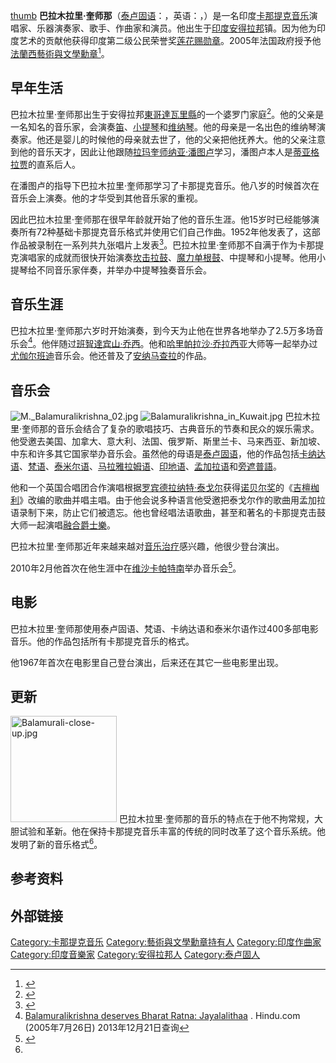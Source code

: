 [[文件:Mangalampalli_Balamuralikrishna.jpg|thumb]]
'''巴拉木拉里·奎师那'''（[[泰卢固语|泰卢固语]]：{{lang|te|మంగళంపల్లి బాలమురళిక్రిష్ణ}}，英语：{{lang|en|Mangalampalli Balamurali Krishna}}，{{bd|1930年|7月6日|2016年|11月22日}}）是一名印度[[卡那提克音乐|卡那提克音乐]]演唱家、乐器演奏家、歌手、作曲家和演员。他出生于[[印度|印度]][[安得拉邦|安得拉邦]]{{lang|en|Sankaraguptam}}镇。因为他为印度艺术的贡献他获得印度第二级公民荣誉奖[[莲花赐勋章|莲花赐勋章]]。2005年法国政府授予他[[法蘭西藝術與文學勳章|法蘭西藝術與文學勳章]]<ref name="hindu2005">{{cite web|url=http://www.hindu.com/2005/05/03/stories/2005050312101300.htm|title=National : French honour for Balamuralikrishna|publisher=印度教徒報|date=2005年5月3日|accessdate=2013年12月21日|archive-date=2011年9月5日|archive-url=https://web.archive.org/web/20110905050531/http://www.hindu.com/2005/05/03/stories/2005050312101300.htm|dead-url=no}}</ref>。

==早年生活==
巴拉木拉里·奎师那出生于安得拉邦[[東哥達瓦里縣|東哥達瓦里縣]]的一个婆罗门家庭<ref>{{cite web|url=http://www.hindu.com/thehindu/2003/03/01/stories/2003030108610300.htm|title=Mangalampalli can't wait to come home|publisher=印度教徒報|date=2003年3月1日|accessdate=2013年12月21日|archive-date=2011年9月5日|archive-url=https://web.archive.org/web/20110905194932/http://www.hindu.com/thehindu/2003/03/01/stories/2003030108610300.htm|dead-url=no}}</ref>。他的父亲是一名知名的音乐家，会演奏[[笛|笛]]、[[小提琴|小提琴]]和[[维纳琴|维纳琴]]。他的母亲是一名出色的维纳琴演奏家。他还是婴儿的时候他的母亲就去世了，他的父亲把他抚养大。他的父亲注意到他的音乐天才，因此让他跟随[[拉玛奎师纳亚·潘图卢|拉玛奎师纳亚·潘图卢]]学习，潘图卢本人是[[蒂亚格拉贾|蒂亚格拉贾]]的直系后人。

在潘图卢的指导下巴拉木拉里·奎师那学习了卡那提克音乐。他八岁的时候首次在音乐会上演奏。他的才华受到其他音乐家的重视。

因此巴拉木拉里·奎师那在很早年龄就开始了他的音乐生涯。他15岁时已经能够演奏所有72种基础卡那提克音乐格式并使用它们自己作曲。1952年他发表了{{lang|en|Janaka Raga Manjari}}，这部作品被录制在一系列共九张唱片上发表<ref name=colossus>{{cite web |url=http://www.hinduonnet.com/2004/07/06/stories/2004070603272000.htm |title=The Hindu : National : A musical colossus |publisher=Hinduonnet.com |date=2004年7月6日 |accessdate=2013年12月21日 |archive-url=https://web.archive.org/web/20110606130614/http://www.hinduonnet.com/2004/07/06/stories/2004070603272000.htm |archive-date=2011-06-06 |dead-url=yes }}</ref>。巴拉木拉里·奎师那不自满于作为卡那提克演唱家的成就而很快开始演奏[[坎击拉鼓|坎击拉鼓]]、[[魔力单根鼓|魔力单根鼓]]、中提琴和小提琴。他用小提琴给不同音乐家伴奏，并举办中提琴独奏音乐会。

==音乐生涯==
巴拉木拉里·奎师那六岁时开始演奏，到今天为止他在世界各地举办了2.5万多场音乐会<ref>[http://www.hindu.com/2005/07/26/stories/2005072617030500.htm Balamuralikrishna deserves Bharat Ratna: Jayalalithaa] {{Wayback|url=http://www.hindu.com/2005/07/26/stories/2005072617030500.htm |date=20091129042051 }}. Hindu.com (2005年7月26日) 2013年12月21日查询</ref>。他伴随过[[班智達|班智達]][[宾山·乔西|宾山·乔西]]。他和[[哈里帕拉沙·乔拉西亚|哈里帕拉沙·乔拉西亚]]大师等一起举办过[[尤伽尔班迪|尤伽尔班迪]]音乐会。他还普及了[[安纳马查拉|安纳马查拉]]的作品。

==音乐会==
[[File:M._Balamuralikrishna_02.jpg|thumb]]
[[File:Balamuralikrishna_in_Kuwait.jpg|thumb]]
巴拉木拉里·奎师那的音乐会结合了复杂的歌唱技巧、古典音乐的节奏和民众的娱乐需求。他受邀去美国、加拿大、意大利、法国、俄罗斯、斯里兰卡、马来西亚、新加坡、中东和许多其它国家举办音乐会。虽然他的母语是[[泰卢固语|泰卢固语]]，他的作品包括[[卡纳达语|卡纳达语]]、[[梵语|梵语]]、[[泰米尔语|泰米尔语]]、[[马拉雅拉姆语|马拉雅拉姆语]]、[[印地语|印地语]]、[[孟加拉语|孟加拉语]]和[[旁遮普語|旁遮普語]]。

他和一个英国合唱团合作演唱根据[[罗宾德拉纳特·泰戈尔|罗宾德拉纳特·泰戈尔]]获得[[诺贝尔奖|诺贝尔奖]]的《[[吉檀枷利|吉檀枷利]]》改编的歌曲并唱主唱。由于他会说多种语言他受邀把泰戈尔作的歌曲用孟加拉语录制下来，防止它们被遗忘。他也曾经唱法语歌曲，甚至和著名的卡那提克击鼓大师一起演唱[[融合爵士樂|融合爵士樂]]。

巴拉木拉里·奎师那近年来越来越对[[音乐治疗|音乐治疗]]感兴趣，他很少登台演出。

2010年2月他首次在他生涯中在[[维沙卡帕特南|维沙卡帕特南]]举办音乐会<ref>{{cite news|title= Master holds in hypnotic spell|author= Velcheti Subrahmanyam|url= http://www.thehindu.com/arts/music/article2853125.ece|newspaper= 印度教徒報|date= 2012年2月2日|accessdate= 2013年12月22日|archive-url= https://web.archive.org/web/20120208024928/http://www.thehindu.com/arts/music/article2853125.ece|archive-date= 2012年2月8日|dead-url= yes}}</ref>。

==电影==
巴拉木拉里·奎师那使用泰卢固语、梵语、卡纳达语和泰米尔语作过400多部电影音乐。他的作品包括所有卡那提克音乐的格式。

他1967年首次在电影里自己登台演出，后来还在其它一些电影里出现。

==更新==
[[File:Balamurali-close-up.jpg|170px]]
巴拉木拉里·奎师那的音乐的特点在于他不拘常规，大胆试验和革新。他在保持卡那提克音乐丰富的传统的同时改革了这个音乐系统。他发明了新的音乐格式<ref name=colossus/>。

==参考资料==
{{Reflist}}

==外部链接==
{{Commons category|M. Balamuralikrishna}}

{{Authority control}}
{{DEFAULTSORT: Krishna, Mangalampalli}}
[[Category:卡那提克音乐|Category:卡那提克音乐]]
[[Category:藝術與文學勳章持有人|Category:藝術與文學勳章持有人]]
[[Category:印度作曲家|Category:印度作曲家]]
[[Category:印度音樂家|Category:印度音樂家]]
[[Category:安得拉邦人|Category:安得拉邦人]]
[[Category:泰卢固人|Category:泰卢固人]]